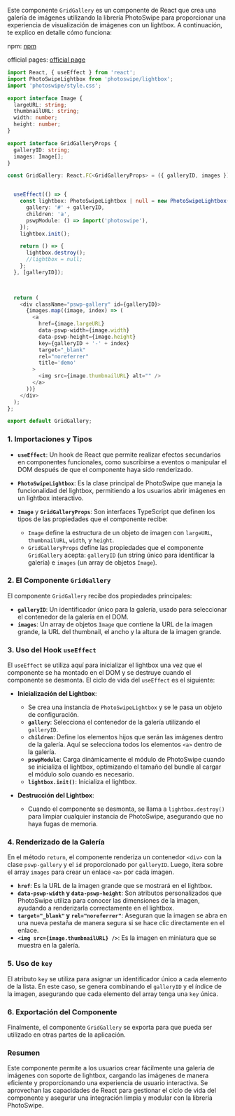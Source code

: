 
<Meta of={App} />


Este componente `GridGallery` es un componente de React que crea una galería de imágenes utilizando la librería PhotoSwipe para proporcionar una experiencia de visualización de imágenes con un lightbox. A continuación, te explico en detalle cómo funciona:

npm: [npm](https://www.npmjs.com/package/react-photoswipe-gallery)

official pages: [official page](https://photoswipe.com/)


```ts
import React, { useEffect } from 'react';
import PhotoSwipeLightbox from 'photoswipe/lightbox';
import 'photoswipe/style.css';

export interface Image {
  largeURL: string;
  thumbnailURL: string;
  width: number;
  height: number;
}

export interface GridGalleryProps {
  galleryID: string;
  images: Image[];
}

const GridGallery: React.FC<GridGalleryProps> = ({ galleryID, images }) => {


  useEffect(() => {
    const lightbox: PhotoSwipeLightbox | null = new PhotoSwipeLightbox({
      gallery: '#' + galleryID,
      children: 'a',
      pswpModule: () => import('photoswipe'),
    });
    lightbox.init();

    return () => {
      lightbox.destroy();
      //lightbox = null;
    };
  }, [galleryID]);

  

  return (
    <div className="pswp-gallery" id={galleryID}>
      {images.map((image, index) => (
        <a
          href={image.largeURL}
          data-pswp-width={image.width}
          data-pswp-height={image.height}
          key={galleryID + '-' + index}
          target="_blank"
          rel="noreferrer"
          title='demo'
        >
          <img src={image.thumbnailURL} alt="" />
        </a>
      ))}
    </div>
  );
};

export default GridGallery;
```


### 1. Importaciones y Tipos

- **`useEffect`**: Un hook de React que permite realizar efectos secundarios en componentes funcionales, como suscribirse a eventos o manipular el DOM después de que el componente haya sido renderizado.
  
- **`PhotoSwipeLightbox`**: Es la clase principal de PhotoSwipe que maneja la funcionalidad del lightbox, permitiendo a los usuarios abrir imágenes en un lightbox interactivo.
  
- **`Image`** y **`GridGalleryProps`**: Son interfaces TypeScript que definen los tipos de las propiedades que el componente recibe:
  - `Image` define la estructura de un objeto de imagen con `largeURL`, `thumbnailURL`, `width`, y `height`.
  - `GridGalleryProps` define las propiedades que el componente `GridGallery` acepta: `galleryID` (un string único para identificar la galería) e `images` (un array de objetos `Image`).

### 2. El Componente `GridGallery`

El componente `GridGallery` recibe dos propiedades principales:
- **`galleryID`**: Un identificador único para la galería, usado para seleccionar el contenedor de la galería en el DOM.
- **`images`**: Un array de objetos `Image` que contiene la URL de la imagen grande, la URL del thumbnail, el ancho y la altura de la imagen grande.

### 3. Uso del Hook `useEffect`

El `useEffect` se utiliza aquí para inicializar el lightbox una vez que el componente se ha montado en el DOM y se destruye cuando el componente se desmonta. El ciclo de vida del `useEffect` es el siguiente:

- **Inicialización del Lightbox**:
  - Se crea una instancia de `PhotoSwipeLightbox` y se le pasa un objeto de configuración.
  - **`gallery`**: Selecciona el contenedor de la galería utilizando el `galleryID`.
  - **`children`**: Define los elementos hijos que serán las imágenes dentro de la galería. Aquí se selecciona todos los elementos `<a>` dentro de la galería.
  - **`pswpModule`**: Carga dinámicamente el módulo de PhotoSwipe cuando se inicializa el lightbox, optimizando el tamaño del bundle al cargar el módulo solo cuando es necesario.
  - **`lightbox.init()`**: Inicializa el lightbox.

- **Destrucción del Lightbox**:
  - Cuando el componente se desmonta, se llama a `lightbox.destroy()` para limpiar cualquier instancia de PhotoSwipe, asegurando que no haya fugas de memoria.

### 4. Renderizado de la Galería

En el método `return`, el componente renderiza un contenedor `<div>` con la clase `pswp-gallery` y el `id` proporcionado por `galleryID`. Luego, itera sobre el array `images` para crear un enlace `<a>` por cada imagen.

- **`href`**: Es la URL de la imagen grande que se mostrará en el lightbox.
- **`data-pswp-width` y `data-pswp-height`**: Son atributos personalizados que PhotoSwipe utiliza para conocer las dimensiones de la imagen, ayudando a renderizarla correctamente en el lightbox.
- **`target="_blank"` y `rel="noreferrer"`**: Aseguran que la imagen se abra en una nueva pestaña de manera segura si se hace clic directamente en el enlace.
- **`<img src={image.thumbnailURL} />`**: Es la imagen en miniatura que se muestra en la galería.

### 5. Uso de `key`

El atributo `key` se utiliza para asignar un identificador único a cada elemento de la lista. En este caso, se genera combinando el `galleryID` y el índice de la imagen, asegurando que cada elemento del array tenga una `key` única.

### 6. Exportación del Componente

Finalmente, el componente `GridGallery` se exporta para que pueda ser utilizado en otras partes de la aplicación.

### Resumen
Este componente permite a los usuarios crear fácilmente una galería de imágenes con soporte de lightbox, cargando las imágenes de manera eficiente y proporcionando una experiencia de usuario interactiva. Se aprovechan las capacidades de React para gestionar el ciclo de vida del componente y asegurar una integración limpia y modular con la librería PhotoSwipe.